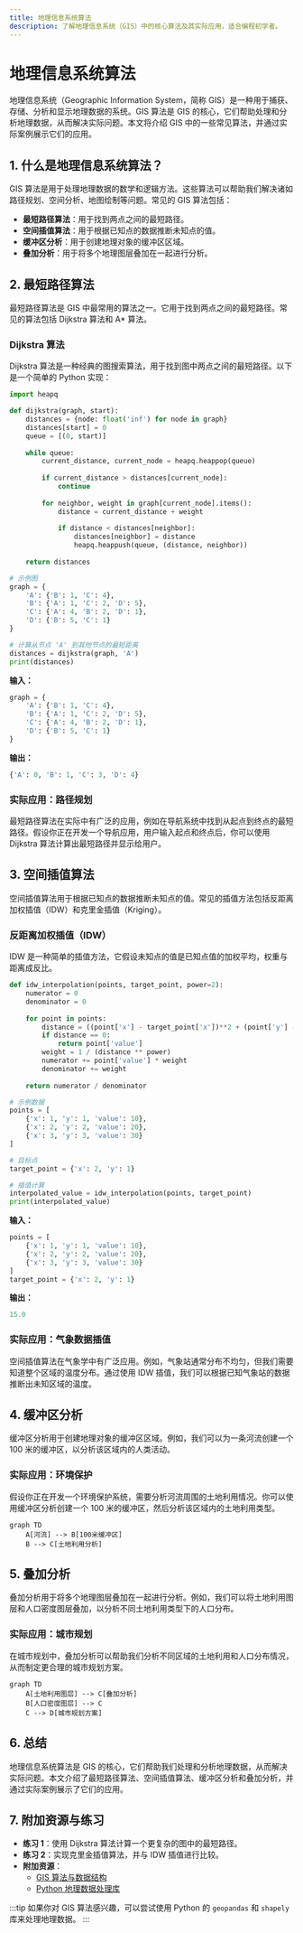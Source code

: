 ```yaml
---
title: 地理信息系统算法
description: 了解地理信息系统（GIS）中的核心算法及其实际应用，适合编程初学者。
---
```


# 地理信息系统算法

地理信息系统（Geographic Information System，简称 GIS）是一种用于捕获、存储、分析和显示地理数据的系统。GIS 算法是 GIS 的核心，它们帮助处理和分析地理数据，从而解决实际问题。本文将介绍 GIS 中的一些常见算法，并通过实际案例展示它们的应用。

## 1. 什么是地理信息系统算法？

GIS 算法是用于处理地理数据的数学和逻辑方法。这些算法可以帮助我们解决诸如路径规划、空间分析、地图绘制等问题。常见的 GIS 算法包括：

- **最短路径算法**：用于找到两点之间的最短路径。
- **空间插值算法**：用于根据已知点的数据推断未知点的值。
- **缓冲区分析**：用于创建地理对象的缓冲区区域。
- **叠加分析**：用于将多个地理图层叠加在一起进行分析。

## 2. 最短路径算法

最短路径算法是 GIS 中最常用的算法之一。它用于找到两点之间的最短路径。常见的算法包括 Dijkstra 算法和 A* 算法。

### Dijkstra 算法

Dijkstra 算法是一种经典的图搜索算法，用于找到图中两点之间的最短路径。以下是一个简单的 Python 实现：

```python
import heapq

def dijkstra(graph, start):
    distances = {node: float('inf') for node in graph}
    distances[start] = 0
    queue = [(0, start)]
    
    while queue:
        current_distance, current_node = heapq.heappop(queue)
        
        if current_distance > distances[current_node]:
            continue
        
        for neighbor, weight in graph[current_node].items():
            distance = current_distance + weight
            
            if distance < distances[neighbor]:
                distances[neighbor] = distance
                heapq.heappush(queue, (distance, neighbor))
    
    return distances

# 示例图
graph = {
    'A': {'B': 1, 'C': 4},
    'B': {'A': 1, 'C': 2, 'D': 5},
    'C': {'A': 4, 'B': 2, 'D': 1},
    'D': {'B': 5, 'C': 1}
}

# 计算从节点 'A' 到其他节点的最短距离
distances = dijkstra(graph, 'A')
print(distances)
```

**输入：**
```python
graph = {
    'A': {'B': 1, 'C': 4},
    'B': {'A': 1, 'C': 2, 'D': 5},
    'C': {'A': 4, 'B': 2, 'D': 1},
    'D': {'B': 5, 'C': 1}
}
```

**输出：**
```python
{'A': 0, 'B': 1, 'C': 3, 'D': 4}
```

### 实际应用：路径规划

最短路径算法在实际中有广泛的应用，例如在导航系统中找到从起点到终点的最短路径。假设你正在开发一个导航应用，用户输入起点和终点后，你可以使用 Dijkstra 算法计算出最短路径并显示给用户。

## 3. 空间插值算法

空间插值算法用于根据已知点的数据推断未知点的值。常见的插值方法包括反距离加权插值（IDW）和克里金插值（Kriging）。

### 反距离加权插值（IDW）

IDW 是一种简单的插值方法，它假设未知点的值是已知点值的加权平均，权重与距离成反比。

```python
def idw_interpolation(points, target_point, power=2):
    numerator = 0
    denominator = 0
    
    for point in points:
        distance = ((point['x'] - target_point['x'])**2 + (point['y'] - target_point['y'])**2) ** 0.5
        if distance == 0:
            return point['value']
        weight = 1 / (distance ** power)
        numerator += point['value'] * weight
        denominator += weight
    
    return numerator / denominator

# 示例数据
points = [
    {'x': 1, 'y': 1, 'value': 10},
    {'x': 2, 'y': 2, 'value': 20},
    {'x': 3, 'y': 3, 'value': 30}
]

# 目标点
target_point = {'x': 2, 'y': 1}

# 插值计算
interpolated_value = idw_interpolation(points, target_point)
print(interpolated_value)
```

**输入：**
```python
points = [
    {'x': 1, 'y': 1, 'value': 10},
    {'x': 2, 'y': 2, 'value': 20},
    {'x': 3, 'y': 3, 'value': 30}
]
target_point = {'x': 2, 'y': 1}
```

**输出：**
```python
15.0
```

### 实际应用：气象数据插值

空间插值算法在气象学中有广泛应用。例如，气象站通常分布不均匀，但我们需要知道整个区域的温度分布。通过使用 IDW 插值，我们可以根据已知气象站的数据推断出未知区域的温度。

## 4. 缓冲区分析

缓冲区分析用于创建地理对象的缓冲区区域。例如，我们可以为一条河流创建一个 100 米的缓冲区，以分析该区域内的人类活动。

### 实际应用：环境保护

假设你正在开发一个环境保护系统，需要分析河流周围的土地利用情况。你可以使用缓冲区分析创建一个 100 米的缓冲区，然后分析该区域内的土地利用类型。

```mermaid
graph TD
    A[河流] --> B[100米缓冲区]
    B --> C[土地利用分析]
```

## 5. 叠加分析

叠加分析用于将多个地理图层叠加在一起进行分析。例如，我们可以将土地利用图层和人口密度图层叠加，以分析不同土地利用类型下的人口分布。

### 实际应用：城市规划

在城市规划中，叠加分析可以帮助我们分析不同区域的土地利用和人口分布情况，从而制定更合理的城市规划方案。

```mermaid
graph TD
    A[土地利用图层] --> C[叠加分析]
    B[人口密度图层] --> C
    C --> D[城市规划方案]
```

## 6. 总结

地理信息系统算法是 GIS 的核心，它们帮助我们处理和分析地理数据，从而解决实际问题。本文介绍了最短路径算法、空间插值算法、缓冲区分析和叠加分析，并通过实际案例展示了它们的应用。

## 7. 附加资源与练习

- **练习 1**：使用 Dijkstra 算法计算一个更复杂的图中的最短路径。
- **练习 2**：实现克里金插值算法，并与 IDW 插值进行比较。
- **附加资源**：
  - [GIS 算法与数据结构](https://www.example.com/gis-algorithms)
  - [Python 地理数据处理库](https://www.example.com/python-gis)

:::tip
如果你对 GIS 算法感兴趣，可以尝试使用 Python 的 `geopandas` 和 `shapely` 库来处理地理数据。
:::